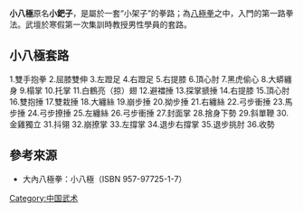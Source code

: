 {{Cleanup rewrite|time=2022-03-30T02:09:33+00:00}}
'''小八極'''原名'''小鈀子'''，是屬於一套“小架子”的拳路；為[[八極拳|八極拳]]之中，入門的第一路拳法。武壇於寒假第一次集訓時教授男性學員的套路。

==小八極套路==
1.雙手抱拳                2.屈膝雙伸
3.左蹬足                    4.右蹬足
5.右提膝                    6.頂心肘
7.黑虎偷心                8.大蟒纏身
9.榻掌                         10.托掌
11.白鶴亮（掠）翅   12.避襠捶
13.探掌搋捶               14.右提膝
15.頂心肘                   16.雙抱捶
17.雙栽捶                   18.大纏絲
19.崩步捶                   20.拗步捶
21.右纏絲                   22.弓步衝捶
23.馬步捶                   24.弓步撩捶
25.左纏絲                   26.弓步衝捶
27.封面掌                   28.捨身下勢
29.斜單鞭                   30.金雞獨立
31.抖翎                       32.崩撩掌
33.左撐掌                   34.退步右撐掌
35.退步挑肘               36.收勢

==參考來源==
*大內八極拳：小八極（ISBN 957-97725-1-7）

{{武术小作品}}
[[Category:中国武术|Category:中国武术]]